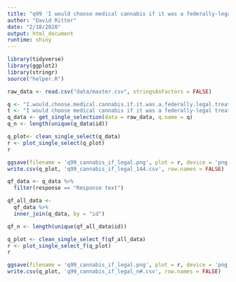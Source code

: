 ```yaml
---
title: "q99 'I would choose medical cannabis if it was a federally-legal treatment option.'"
author: "David Ritter"
date: "2/18/2020"
output: html_document
runtime: shiny
---
```


```r
library(tidyverse)
library(ggplot2)
library(stringr)
source("helper.R")
```

```r
raw_data <- read.csv("data/master.csv", stringsAsFactors = FALSE)
```

```r
q <- "I.would.choose.medical.cannabis.if.it.was.a.federally.legal.treatment.option."
t <- "I would choose medical cannabis if it was a federally-legal treatment option."
q_data <- get_single_selection(data = raw_data, q.name = q)
q_n <- length(unique(q_data$id))
```

```r
q_plot<- clean_single_select(q_data)
r <- plot_single_select(q_plot)
r
```

```r
ggsave(filename = 'q99_cannabis_if_legal.png', plot = r, device = 'png')
write.csv(q_plot, 'q99_cannabis_if_legal_144.csv', row.names = FALSE)
```

```r
qf_data <- q_data %>%
  filter(response == "Response text")
```

```r
qf_all_data <- 
  qf_data %>%
  inner_join(q_data, by = "id")

qf_n <- length(unique(qf_all_data$id))
```

```r
q_plot <- clean_single_select_f(qf_all_data)
r <- plot_single_select_f(q_plot)
r
```

```r
ggsave(filename = 'q99_cannabis_if_legal.png', plot = r, device = 'png')
write.csv(q_plot, 'q99_cannabis_if_legal_n#.csv', row.names = FALSE)
```
